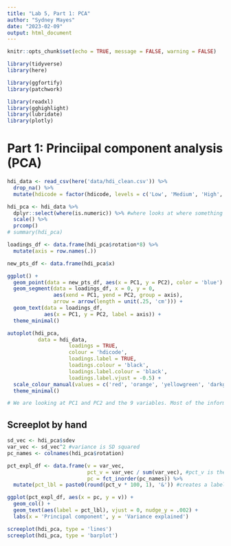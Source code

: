 ```yaml
---
title: "Lab 5, Part 1: PCA"
author: "Sydney Mayes"
date: "2023-02-09"
output: html_document
---
```


```r
knitr::opts_chunk$set(echo = TRUE, message = FALSE, warning = FALSE)

library(tidyverse)
library(here)

library(ggfortify)
library(patchwork)

library(readxl)
library(gghighlight)
library(lubridate)
library(plotly)

```

# Part 1: Princiipal component analysis (PCA)
```r
hdi_data <- read_csv(here('data/hdi_clean.csv')) %>% 
  drop_na() %>% 
  mutate(hdicode = factor(hdicode, levels = c('Low', 'Medium', 'High', 'Very High')))

hdi_pca <- hdi_data %>% 
  dplyr::select(where(is.numeric)) %>% #where looks at where something is true, in this case where columns are numeric 
  scale() %>% 
  prcomp()
# summary(hdi_pca)
```

```r
loadings_df <- data.frame(hdi_pca$rotation*8) %>% 
  mutate(axis = row.names(.))

new_pts_df <- data.frame(hdi_pca$x)

ggplot() +
  geom_point(data = new_pts_df, aes(x = PC1, y = PC2), color = 'blue') +
  geom_segment(data = loadings_df, x = 0, y = 0, 
               aes(xend = PC1, yend = PC2, group = axis),
               arrow = arrow(length = unit(.25, 'cm'))) +
  geom_text(data = loadings_df,
            aes(x = PC1, y = PC2, label = axis)) +
  theme_minimal()
```
```r
autoplot(hdi_pca,
          data = hdi_data,
                    loadings = TRUE,
                    colour = 'hdicode',
                    loadings.label = TRUE,
                    loadings.colour = 'black',
                    loadings.label.colour = 'black',
                    loadings.label.vjust = -0.5) +
  scale_colour_manual(values = c('red', 'orange', 'yellowgreen', 'darkgreen')) +
  theme_minimal()

# We are looking at PC1 and PC2 and the 9 variables. Most of the information is being captured in the PC1 based on the plot (only two arrows pointing toward PC2). We can see that the arrows closer together are more highly correlated: like co2_prod, mf, and gnipc. We see ineq_le (inequality life expectancy) closely correlated with gender inequality index (gil_2021) 
```
## Screeplot by hand
```r
sd_vec <- hdi_pca$sdev
var_vec <- sd_vec^2 #variance is SD squared
pc_names <- colnames(hdi_pca$rotation)

pct_expl_df <- data.frame(v = var_vec,
                          pct_v = var_vec / sum(var_vec), #pct_v is the percentage of v
                          pc = fct_inorder(pc_names)) %>% 
  mutate(pct_lbl = paste0(round(pct_v * 100, 1), '&')) #creates a label

ggplot(pct_expl_df, aes(x = pc, y = v)) +
  geom_col() +
  geom_text(aes(label = pct_lbl), vjust = 0, nudge_y = .002) + 
  labs(x = 'Principal component', y = 'Variance explained')
```
```r
screeplot(hdi_pca, type = 'lines')
screeplot(hdi_pca, type = 'barplot')
```

